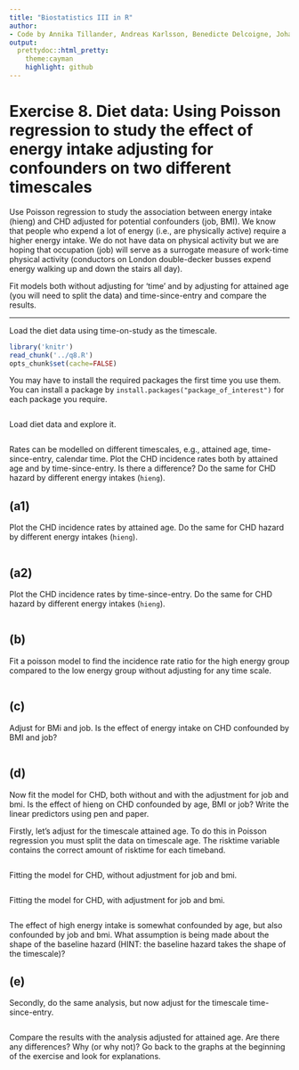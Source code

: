 ```yaml
---
title: "Biostatistics III in R"
author:
- Code by Annika Tillander, Andreas Karlsson, Benedicte Delcoigne, Johan Zetterqvist and Mark Clements
output:
  prettydoc::html_pretty:
    theme:cayman
    highlight: github
---
```



# Exercise 8. Diet data: Using Poisson regression to study the effect of energy intake adjusting for confounders on two different timescales #

Use Poisson regression to study the association between energy intake (hieng) and CHD adjusted for potential confounders (job, BMI). We know that people who expend a lot of energy (i.e., are physically active) require a higher energy intake. We do not have data on physical activity but we are hoping that occupation (job) will serve as a surrogate measure of work-time physical activity (conductors on London double-decker busses expend energy walking up and down the stairs all day).

Fit models both without adjusting for ‘time’ and by adjusting for attained age (you will need to split the data) and time-since-entry and compare the results.

-----------

Load the diet data using time-on-study as the timescale.

```r
library('knitr')
read_chunk('../q8.R')
opts_chunk$set(cache=FALSE)
```

You may have to install the required packages the first time you use them. You can install a package by `install.packages("package_of_interest")` for each package you require.

```r
```
Load diet data and explore it.

```r
```

Rates can be modelled on different timescales, e.g., attained age, time-since-entry, calendar time. Plot the CHD incidence rates both by attained age and by time-since-entry. Is there a difference? Do the same for CHD hazard by different energy intakes (`hieng`).

## (a1) ##  
Plot the CHD incidence rates by attained age. Do the same for CHD hazard by different energy intakes (`hieng`). 


```r
```

## (a2) ##  
Plot the CHD incidence rates by time-since-entry. Do the same for CHD hazard by different energy intakes (`hieng`).

```r
```

## (b) ##  
Fit a poisson model to find the incidence rate ratio for the high energy group compared to the low energy group without adjusting for any time scale.

```r
```

## (c) ##  
Adjust for BMi and job. Is the effect of energy intake on CHD confounded by BMI and job?

```r
```

## (d) ##  
Now fit the model for CHD, both without and with the adjustment for job and bmi. Is the effect of hieng on CHD confounded by age, BMI or job? Write the linear predictors using pen and paper.

Firstly, let’s adjust for the timescale attained age. To do this in Poisson regression you must split the data on timescale age. The risktime variable contains the correct amount of risktime for each timeband.


```r
```

Fitting the model for CHD, without adjustment for job and bmi.


```r
```

Fitting the model for CHD, with adjustment for job and bmi.

```r
```

The effect of high energy intake is somewhat confounded by age, but also confounded by job and bmi. What assumption is being made about the shape of the baseline hazard (HINT: the baseline hazard takes the shape of the timescale)?


## (e) ##
Secondly, do the same analysis, but now adjust for the timescale time-since-entry.

```r
```
Compare the results with the analysis adjusted for attained age. Are there any differences? Why (or why not)? Go back to the graphs at the beginning of the exercise and look for explanations.

